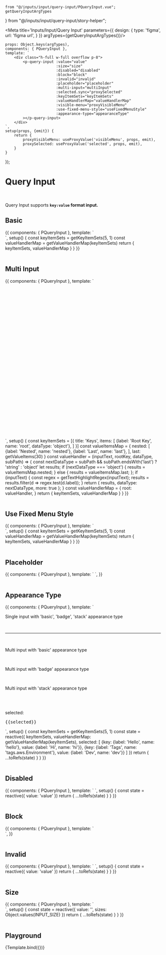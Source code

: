 
    from "@/inputs/input/query-input/PQueryInput.vue";
    getQueryInputArgTypes
} from "@/inputs/input/query-input/story-helper";

<Meta title='Inputs/Input/Query Input' parameters={{
    design: {
        type: 'figma',
        url: 'figma url',
    }
}} argTypes={getQueryInputArgTypes()}/>


    props: Object.keys(argTypes),
    components: { PQueryInput },
    template: `
        <div class="h-full w-full overflow p-8">
            <p-query-input :value="value"
                           :size="size"
                           :disabled="disabled"
                           :block="block"
                           :invalid="invalid"
                           :placeholder="placeholder"
                           :multi-input="multiInput"
                           :selected.sync="proxySelected"
                           :keyItemSets="keyItemSets"
                           :valueHandlerMap="valueHandlerMap"
                           :visible-menu="proxyVisibleMenu"
                           :use-fixed-menu-style="useFixedMenuStyle"
                           :appearance-type="appearanceType"
            ></p-query-input>
        </div>
    `,
    setup(props, {emit}) {
        return {
            proxyVisibleMenu: useProxyValue('visibleMenu', props, emit),
            proxySelected: useProxyValue('selected', props, emit),
        }
    }
});

# Query Input
<br/>

Query Input supports <b>```key:value``` format input.</b> <br/>


## Basic
<Canvas>
    <Story name="Basic" height="300px">
        {{
            components: { PQueryInput },
            template: `
<div class="h-full w-full overflow p-8">
    <p-query-input
        :key-item-sets="keyItemSets"
        :value-handler-map="valueHandlerMap"
    ></p-query-input>
</div>
    `,
            setup() {
                const keyItemSets = getKeyItemSets(5, 1)
                const valueHandlerMap = getValueHandlerMap(keyItemSets)
                return {
                    keyItemSets,
                    valueHandlerMap
                }
            }
        }}
    </Story>
</Canvas>


<br/>
<br/>


## Multi Input
<Canvas>
    <Story name="Multi Input">
        {{
            components: { PQueryInput },
            template: `
<div class="w-full overflow p-8" style="height: 500px">
    <p-query-input
        :key-item-sets="keyItemSets"
        :value-handler-map="valueHandlerMap"
        multi-input
        use-fixed-menu-style
    ></p-query-input>
    <br/>
</div>
    `,
            setup() {
                const keyItemSets = [{
                    title: 'Keys',
                    items: [
                        {label: 'Root Key', name: 'root', dataType: 'object'},
                    ]
                }]
                const valueItemsMap = {
                    nested: [
                        {label: 'Nested', name: 'nested'},
                        {label: 'Last', name: 'last'},
                    ],
                    last: getValueItems(30)
                }
                const valueHandler = (inputText, rootKey, dataType, subPath) => {
                    const nextDataType = subPath && subPath.endsWith('last') ? 'string' : 'object'
                    let results;
                    if (nextDataType === 'object') {
                        results = valueItemsMap.nested;
                    } else {
                        results = valueItemsMap.last;
                    };
                    if (inputText) {
                        const regex = getTextHighlightRegex(inputText);
                        results = results.filter(d => regex.test(d.label));
                    }
                    return {
                        results,
                        dataType: nextDataType,
                        more: true
                    };
                }
                const valueHandlerMap = {
                    root: valueHandler,
                }
                return {
                    keyItemSets,
                    valueHandlerMap
                }
            }
        }}
    </Story>
</Canvas>

<br/>
<br/>

## Use Fixed Menu Style
<Canvas>
    <Story name="Use Fixed Menu Style">
        {{
            components: { PQueryInput },
            template: `
<div class="h-full w-full overflow p-8">
    <p-query-input
        :key-item-sets="keyItemSets"
        :value-handler-map="valueHandlerMap"
        use-fixed-menu-style
        multi-input
    ></p-query-input>
</div>
    `,
            setup() {
                const keyItemSets = getKeyItemSets(5, 1)
                const valueHandlerMap = getValueHandlerMap(keyItemSets)
                return {
                    keyItemSets,
                    valueHandlerMap
                }
            }
        }}
    </Story>
</Canvas>

<br/>
<br/>

## Placeholder
<Canvas>
    <Story name="Placeholder" >
        {{
            components: { PQueryInput },
            template: `
                <p-query-input placeholder="Placeholder" />
            `,
        }}
    </Story>
</Canvas>

<br/>
<br/>

## Appearance Type

<Canvas>
    <Story name="Appearance Type">
        {{
            components: { PQueryInput },
            template: `
            <div>
                <p class="text-label-lg font-bold my-3">Single input with 'basic', 'badge', 'stack' appearance type</p>
                <p-query-input :key-item-sets="keyItemSets" :value-handler-map="valueHandlerMap" :selected.sync="selected" block appearance-type="basic" />
                <br/>
                <hr/>
                <br/>
                <p class="text-label-lg font-bold my-3">Multi input with 'basic' appearance type</p>
                <p-query-input :key-item-sets="keyItemSets" :value-handler-map="valueHandlerMap" :selected.sync="selected" multi-input block />
                <br/>
                <p class="text-label-lg font-bold my-3">Multi input with 'badge' appearance type</p>
                <p-query-input :key-item-sets="keyItemSets" :value-handler-map="valueHandlerMap" :selected.sync="selected" multi-input block appearance-type="badge" />
                <br/>
                <p class="text-label-lg font-bold my-3">Multi input with 'stack' appearance type</p>
                <p-query-input :key-item-sets="keyItemSets" :value-handler-map="valueHandlerMap" :selected.sync="selected" multi-input block appearance-type="stack" />
                <br/>
                <br/>
                <div class="p-4 bg-blue-200 w-full max-h-64 overflow-y-auto">
                    <p class="font-lg font-bold">selected: </p>
                    <pre>{{selected}}</pre>
                </div>
            </div>
            `,
            setup() {
                const keyItemSets = getKeyItemSets(5, 1)
                const state = reactive({
                    keyItemSets,
                    valueHandlerMap: getValueHandlerMap(keyItemSets),
                    selected: [
                        {key: {label: 'Hello', name: 'hello'}, value: {label: 'Hi', name: 'hi'}},
                        {key: {label: 'Tags', name: 'tags.aws.Environment'}, value: {label: 'Dev', name: 'dev'}}
                    ]
                })
                return {
                    ...toRefs(state)
                }
            }
        }}
    </Story>
</Canvas>

<br/>
<br/>

## Disabled
<Canvas>
    <Story name="Disabled">
        {{
            components: { PQueryInput },
            template: `
                <p-query-input :value="value" disabled />
            `,
            setup() {
                const state = reactive({
                    value: 'value'
                })
                return {
                    ...toRefs(state)
                }
            }
        }}
    </Story>
</Canvas>

<br/>
<br/>


## Block
<Canvas>
    <Story name="Block">
        {{
            components: { PQueryInput },
            template: `
                <div>
                    <p-query-input block />
                </div>
            `,
        }}
    </Story>
</Canvas>

<br/>
<br/>


## Invalid
<Canvas>
    <Story name="Invalid">
        {{
            components: { PQueryInput },
            template: `
                <p-query-input :value="value" invalid />
            `,
            setup() {
                const state = reactive({
                    value: 'value'
                })
                return {
                    ...toRefs(state)
                }
            }
        }}
    </Story>
</Canvas>

<br/>
<br/>


## Size
<Canvas>
    <Story name="Size" >
        {{
            components: { PQueryInput },
            template: `
                <div  style="display:flex; flex-direction: column; row-gap: 1.5rem;">
                    <p-query-input v-for="size in sizes" :key="size" :size="size"  :placeholder="size" />
                </div>
            `,
            setup() {
                const state = reactive({
                    value: '',
                    sizes: Object.values(INPUT_SIZE)
                })
                return {
                    ...toRefs(state)
                }
            }
        }}
    </Story>
</Canvas>

<br/>
<br/>

## Playground

<Canvas>
    <Story name="Playground" height="300px">
        {Template.bind({})}
    </Story>
</Canvas>

<ArgsTable story="Playground"/>
